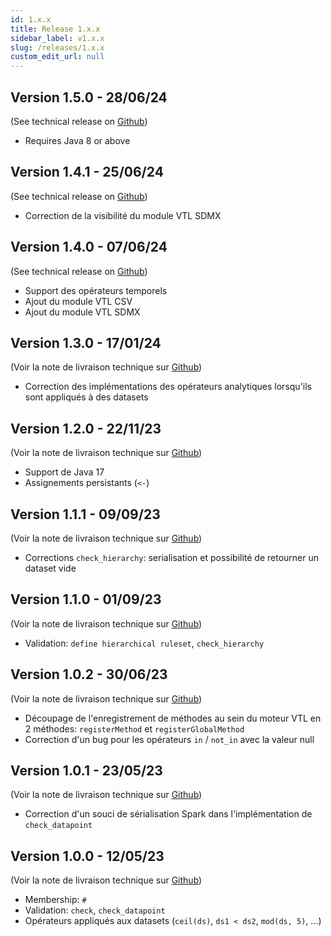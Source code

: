 ```yaml
---
id: 1.x.x
title: Release 1.x.x
sidebar_label: v1.x.x
slug: /releases/1.x.x
custom_edit_url: null
---
```


## Version 1.5.0 - 28/06/24

(See technical release on [Github](https://github.com/InseeFr/Trevas/releases/tag/v1.5.0))

- Requires Java 8 or above

## Version 1.4.1 - 25/06/24

(See technical release on [Github](https://github.com/InseeFr/Trevas/releases/tag/v1.4.1))

- Correction de la visibilité du module VTL SDMX

## Version 1.4.0 - 07/06/24

(See technical release on [Github](https://github.com/InseeFr/Trevas/releases/tag/v1.4.0))

- Support des opérateurs temporels
- Ajout du module VTL CSV
- Ajout du module VTL SDMX

## Version 1.3.0 - 17/01/24

(Voir la note de livraison technique sur [Github](https://github.com/InseeFr/Trevas/releases/tag/v1.3.0))

- Correction des implémentations des opérateurs analytiques lorsqu'ils sont appliqués à des datasets

## Version 1.2.0 - 22/11/23

(Voir la note de livraison technique sur [Github](https://github.com/InseeFr/Trevas/releases/tag/v1.2.0))

- Support de Java 17
- Assignements persistants (`<-`)

## Version 1.1.1 - 09/09/23

(Voir la note de livraison technique sur [Github](https://github.com/InseeFr/Trevas/releases/tag/v1.1.1))

- Corrections `check_hierarchy`: serialisation et possibilité de retourner un dataset vide

## Version 1.1.0 - 01/09/23

(Voir la note de livraison technique sur [Github](https://github.com/InseeFr/Trevas/releases/tag/v1.1.0))

- Validation: `define hierarchical ruleset`, `check_hierarchy`

## Version 1.0.2 - 30/06/23

(Voir la note de livraison technique sur [Github](https://github.com/InseeFr/Trevas/releases/tag/v1.0.2))

- Découpage de l'enregistrement de méthodes au sein du moteur VTL en 2 méthodes: `registerMethod` et `registerGlobalMethod`
- Correction d'un bug pour les opérateurs `in` / `not_in` avec la valeur null

## Version 1.0.1 - 23/05/23

(Voir la note de livraison technique sur [Github](https://github.com/InseeFr/Trevas/releases/tag/v1.0.1))

- Correction d'un souci de sérialisation Spark dans l'implémentation de `check_datapoint`

## Version 1.0.0 - 12/05/23

(Voir la note de livraison technique sur [Github](https://github.com/InseeFr/Trevas/releases/tag/v1.0.0))

- Membership: `#`
- Validation: `check`, `check_datapoint`
- Opérateurs appliqués aux datasets (`ceil(ds)`, `ds1 < ds2`, `mod(ds, 5)`, ...)
